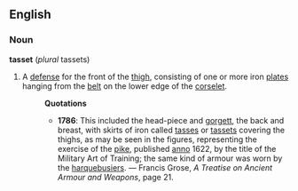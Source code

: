 ==English==
===Noun===
'''tasset''' (''plural'' tassets)
#A [[defense]] for the front of the [[thigh]], consisting of one or more iron [[plate]]s hanging from the [[belt]] on the lower edge of the [[corselet]].
#:'''Quotations'''
#:*'''1786''': This included the head-piece and [[gorgett]], the back and breast, with skirts of iron called [[tasses]] or [[tasset]]s covering the thighs, as may be seen in the figures, representing the exercise of the [[pike]], published [[anno]] 1622, by the title of the Military Art of Training; the same kind of armour was worn by the [[harquebusier]]s. &mdash; Francis Grose, ''A Treatise on Ancient Armour and Weapons'', page 21.
